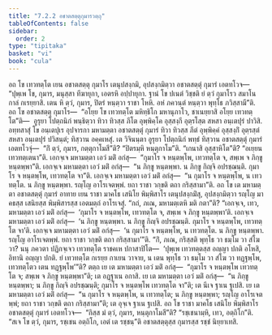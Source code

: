 ```yaml
---
title: "7.2.2 อชาตสตฺตุกุมารวตฺถุ"
tableOfContents: false
sidebar:
  order: 2
type: "tipitaka"
basket: "vi"
book: "cula"
---
```



<DynamicBreadcrumb />

<Division number="339" book="cula">

<Paragraph number="1535" book="cula">
อถ โข เทวทตฺโต เยน อชาตสตฺตุ กุมาโร เตนุปสงฺกมิ, อุปสงฺกมิตฺวา อชาตสตฺตุํ กุมารํ เอตทโวจ—  “ปุพฺเพ โข, กุมาร, มนุสฺสา ทีฆายุกา, เอตรหิ อปฺปายุกา. ฐานํ โข ปเนตํ วิชฺชติ ยํ ตฺวํ กุมาโรว สมาโน กาลํ กเรยฺยาสิ. เตน หิ ตฺวํ, กุมาร, ปิตรํ หนฺตฺวา ราชา โหหิ. อหํ ภควนฺตํ หนฺตฺวา พุทฺโธ ภวิสฺสามี”ติ.
</Paragraph>

<Paragraph number="1536" book="cula">
อถ โข อชาตสตฺตุ กุมาโร—  “อโยฺย โข เทวทตฺโต มหิทฺธิโก มหานุภาโว, ชาเนยฺยาสิ อโยฺย เทวทตฺโต”ติ—  อูรุยา โปตฺถนิกํ พนฺธิตฺวา ทิวา ทิวสฺส ภีโต อุพฺพิคฺโค อุสฺสงฺกี อุตฺรโสฺต สหสา อนฺเตปุรํ ปาวิสิ. อทฺทสาสุํ โข อนฺเตปุเร อุปจารกา มหามตฺตา อชาตสตฺตุํ กุมารํ ทิวา ทิวสฺส ภีตํ อุพฺพิคฺคํ อุสฺสงฺกิํ อุตฺรสฺตํ สหสา อนฺเตปุรํ ปวิสนฺตํ; ทิสฺวาน อคฺคเหสุํ. เต วิจินนฺตา อูรุยา โปตฺถนิกํ พทฺธํ ทิสฺวาน อชาตสตฺตุํ กุมารํ เอตทโวจุํ—  “กิํ ตฺวํ, กุมาร, กตฺตุกาโมสี”ติ? “ปิตรมฺหิ หนฺตุกาโม”ติ. “เกนาสิ อุสฺสาหิโต”ติ? “อเยฺยน เทวทตฺเตนา”ติ. เอกจฺเจ มหามตฺตา เอวํ มติํ อกํสุ—  “กุมาโร จ หนฺตพฺโพ, เทวทตฺโต จ, สพฺเพ จ ภิกฺขู หนฺตพฺพา”ติ. เอกจฺเจ มหามตฺตา เอวํ มติํ อกํสุ—  “น ภิกฺขู หนฺตพฺพา. น ภิกฺขู กิญฺจิ อปรชฺฌนฺติ. กุมาโร จ หนฺตพฺโพ, เทวทตฺโต จา”ติ. เอกจฺเจ มหามตฺตา เอวํ มติํ อกํสุ—  “น กุมาโร จ หนฺตพฺโพ, น เทวทตฺโต. น ภิกฺขู หนฺตพฺพา. รญฺโญ อาโรเจตพฺพํ. ยถา ราชา วกฺขติ ตถา กริสฺสามา”ติ.
</Paragraph>

<Paragraph number="1537" book="cula">
อถ โข เต มหามตฺตา อชาตสตฺตุํ กุมารํ อาทาย เยน ราชา มาคโธ เสนิโย พิมฺพิสาโร เตนุปสงฺกมิํสุ, อุปสงฺกมิตฺวา รญฺโญ มาคธสฺส เสนิยสฺส พิมฺพิสารสฺส เอตมตฺถํ อาโรเจสุํ. “กถํ, ภเณ, มหามตฺเตหิ มติ กตา”ติ? “เอกจฺเจ, เทว, มหามตฺตา เอวํ มติํ อกํสุ—  ‘กุมาโร จ หนฺตพฺโพ, เทวทตฺโต จ, สพฺเพ จ ภิกฺขู หนฺตพฺพา’ติ. เอกจฺเจ มหามตฺตา เอวํ มติํ อกํสุ—  ‘น ภิกฺขู หนฺตพฺพา. น ภิกฺขู กิญฺจิ อปรชฺฌนฺติ. กุมาโร จ หนฺตพฺโพ, เทวทตฺโต จา’ติ. เอกจฺเจ มหามตฺตา เอวํ มติํ อกํสุ—  ‘น กุมาโร จ หนฺตพฺโพ, น เทวทตฺโต. น ภิกฺขู หนฺตพฺพา. รญฺโญ อาโรเจตพฺพํ. ยถา ราชา วกฺขติ ตถา กริสฺสามา’”ติ. “กิํ, ภเณ, กริสฺสติ พุทฺโธ วา ธมฺโม วา สํโฆ วา? นนุ ภควตา ปฏิกจฺเจว เทวทตฺโต ราชคเห ปกาสาปิโต—  ‘ปุพฺเพ เทวทตฺตสฺส อญฺญา ปกติ อโหสิ, อิทานิ อญฺญา ปกติ. ยํ เทวทตฺโต กเรยฺย กาเยน วาจาย, น เตน พุทฺโธ วา ธมฺโม วา สํโฆ วา ทฏฺฐพฺโพ, เทวทตฺโตว เตน ทฏฺฐพฺโพ’”ติ? ตตฺถ เย เต มหามตฺตา เอวํ มติํ อกํสุ—  “กุมาโร จ หนฺตพฺโพ เทวทตฺโต จ; สพฺเพ จ ภิกฺขู หนฺตพฺพา”ติ; เต อฏฺฐาเน อกาสิ. เย เต มหามตฺตา เอวํ มติํ อกํสุ—  “น ภิกฺขู หนฺตพฺพา; น ภิกฺขู กิญฺจิ อปรชฺฌนฺติ; กุมาโร จ หนฺตพฺโพ เทวทตฺโต จา”ติ; เต นีเจ ฐาเน ฐเปสิ. เย เต มหามตฺตา เอวํ มติํ อกํสุ—  “น กุมาโร จ หนฺตพฺโพ, น เทวทตฺโต; น ภิกฺขู หนฺตพฺพา; รญฺโญ อาโรเจตพฺพํ; ยถา ราชา วกฺขติ ตถา กริสฺสามา”ติ; เต อุจฺเจ ฐาเน ฐเปสิ. อถ โข ราชา มาคโธ เสนิโย พิมฺพิสาโร อชาตสตฺตุํ กุมารํ เอตทโวจ—  “กิสฺส มํ ตฺวํ, กุมาร, หนฺตุกาโมสี”ติ? “รชฺเชนามฺหิ, เทว, อตฺถิโก”ติ. “สเจ โข ตฺวํ, กุมาร, รชฺเชน อตฺถิโก, เอตํ เต รชฺชนฺ”ติ อชาตสตฺตุสฺส กุมารสฺส รชฺชํ นิยฺยาเทสิ.
</Paragraph>
</Division>